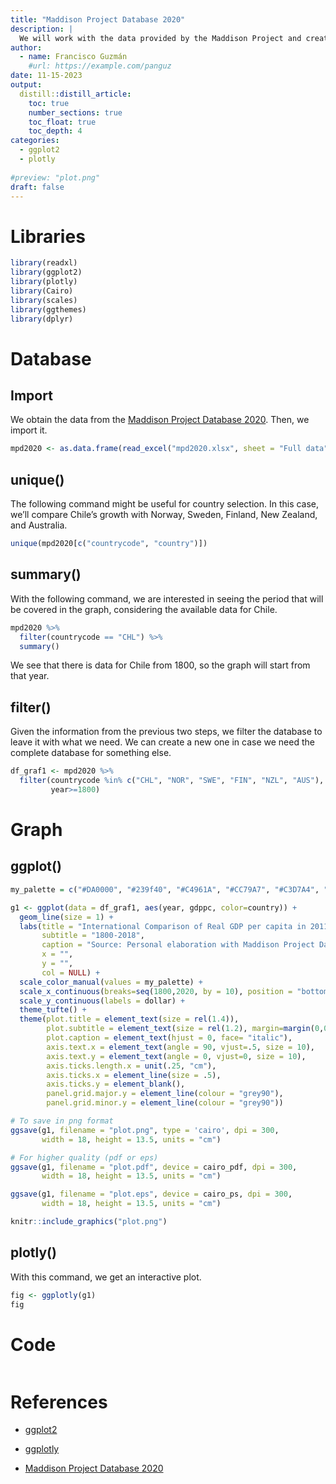 ```yaml
---
title: "Maddison Project Database 2020"
description: |
  We will work with the data provided by the Maddison Project and create a graph showing the GDP per capita growth of selected countries.
author:
  - name: Francisco Guzmán
    #url: https://example.com/panguz
date: 11-15-2023
output: 
  distill::distill_article:
    toc: true
    number_sections: true
    toc_float: true
    toc_depth: 4
categories:
  - ggplot2
  - plotly
  
#preview: "plot.png"
draft: false
---
```


# Libraries 
  
```r
library(readxl)
library(ggplot2)
library(plotly)
library(Cairo)
library(scales)
library(ggthemes)
library(dplyr)

```

# Database
## Import
We obtain the data from the <a href="https://www.rug.nl/ggdc/historicaldevelopment/maddison/releases/maddison-project-database-2020" target="_blank">Maddison Project Database 2020</a>. Then, we import it.

```r
mpd2020 <- as.data.frame(read_excel("mpd2020.xlsx", sheet = "Full data"))

```

## unique()
The following command might be useful for country selection. In this case, we'll compare Chile's growth with Norway, Sweden, Finland, New Zealand, and Australia.

```r
unique(mpd2020[c("countrycode", "country")])

```

## summary()
With the following command, we are interested in seeing the period that will be covered in the graph, considering the available data for Chile.

```r
mpd2020 %>% 
  filter(countrycode == "CHL") %>%
  summary()
```

We see that there is data for Chile from 1800, so the graph will start from that year.

## filter()
Given the information from the previous two steps, we filter the database to leave it with what we need. We can create a new one in case we need the complete database for something else.

```r
df_graf1 <- mpd2020 %>%
  filter(countrycode %in% c("CHL", "NOR", "SWE", "FIN", "NZL", "AUS"),
         year>=1800)

```

# Graph
## ggplot()

```r
my_palette = c("#DA0000", "#239f40", "#C4961A", "#CC79A7", "#C3D7A4", "#293352")

g1 <- ggplot(data = df_graf1, aes(year, gdppc, color=country)) +
  geom_line(size = 1) +
  labs(title = "International Comparison of Real GDP per capita in 2011$",
       subtitle = "1800-2018",
       caption = "Source: Personal elaboration with Maddison Project Database 2020",
       x = "",
       y = "",
       col = NULL) +
  scale_color_manual(values = my_palette) +
  scale_x_continuous(breaks=seq(1800,2020, by = 10), position = "bottom") +
  scale_y_continuous(labels = dollar) +
  theme_tufte() +
  theme(plot.title = element_text(size = rel(1.4)),
        plot.subtitle = element_text(size = rel(1.2), margin=margin(0,0,20,0)),
        plot.caption = element_text(hjust = 0, face= "italic"),
        axis.text.x = element_text(angle = 90, vjust=.5, size = 10),
        axis.text.y = element_text(angle = 0, vjust=0, size = 10),
        axis.ticks.length.x = unit(.25, "cm"),
        axis.ticks.x = element_line(size = .5),
        axis.ticks.y = element_blank(),
        panel.grid.major.y = element_line(colour = "grey90"),
        panel.grid.minor.y = element_line(colour = "grey90"))

```

```r
# To save in png format
ggsave(g1, filename = "plot.png", type = 'cairo', dpi = 300,
       width = 18, height = 13.5, units = "cm")

# For higher quality (pdf or eps)
ggsave(g1, filename = "plot.pdf", device = cairo_pdf, dpi = 300,
       width = 18, height = 13.5, units = "cm")

ggsave(g1, filename = "plot.eps", device = cairo_ps, dpi = 300,
       width = 18, height = 13.5, units = "cm")
```

```r
knitr::include_graphics("plot.png")

```

## plotly()
With this command, we get an interactive plot.

```r
fig <- ggplotly(g1)
fig
```


# Code

```r
```

# References 
* <a href="https://ggplot2.tidyverse.org/reference/index.html" target="_blank">ggplot2</a>

* <a href="https://plotly.com/ggplot2/" target="_blank">ggplotly</a>

* <a href="https://www.rug.nl/ggdc/historicaldevelopment/maddison/releases/maddison-project-database-2020" target="_blank">Maddison Project Database 2020</a>
  